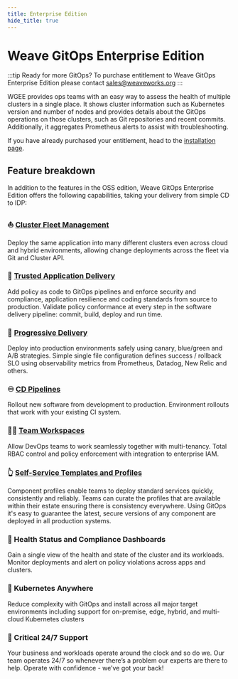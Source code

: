 ```yaml
---
title: Enterprise Edition
hide_title: true
---
```


# Weave GitOps Enterprise Edition <TierLabel tiers="Enterprise" />

:::tip Ready for more GitOps?
To purchase entitlement to Weave GitOps Enterprise Edition please contact [sales@weaveworks.org](mailto:sales@weaveworks.org)
:::

WGEE provides ops teams with an easy way to assess the
health of multiple clusters in a single place. It shows cluster information such as
Kubernetes version and number of nodes and provides details about the GitOps operations
on those clusters, such as Git repositories and recent commits. Additionally, it
aggregates Prometheus alerts to assist with troubleshooting.

If you have already purchased your entitlement, head to the [installation page](./install-enterprise.mdx).

## Feature breakdown

In addition to the features in the OSS edition, Weave GitOps Enterprise Edition
offers the following capabilities, taking your delivery from simple CD to IDP:

### :boat: [Cluster Fleet Management](../../cluster-management/intro.mdx)
Deploy the same application into many different clusters even across
cloud and hybrid environments, allowing change deployments across the fleet
via Git and Cluster API.

### :closed_lock_with_key: [Trusted Application Delivery](../../policy/intro.mdx)
Add policy as code to GitOps pipelines and enforce security and compliance,
application resilience and coding standards from source to production.
Validate policy conformance at every step in the software delivery pipeline:
commit, build, deploy and run time.

### :truck: [Progressive Delivery](../../guides/delivery.mdx)
Deploy into production environments safely using canary, blue/green and A/B
strategies. Simple single file configuration defines success / rollback SLO
using observability metrics from Prometheus, Datadog, New Relic and others.

### :infinity: [CD Pipelines](../../pipelines/intro.mdx)
Rollout new software from development to production.
Environment rollouts that work with your existing CI system.

### :factory_worker: [Team Workspaces](../../workspaces/intro.mdx)
Allow DevOps teams to work seamlessly together with multi-tenancy.
Total RBAC control and policy enforcement with integration to enterprise IAM.

### :point_up_2: [Self-Service Templates and Profiles](../../gitops-templates/intro.mdx)
Component profiles enable teams to deploy standard services quickly,
consistently and reliably. Teams can curate the profiles that are available
within their estate ensuring there is consistency everywhere. Using GitOps
it's easy to guarantee the latest, secure versions of any component are
deployed in all production systems.

### :sparkling_heart: Health Status and Compliance Dashboards
Gain a single view of the health and state of the cluster and its workloads.
Monitor deployments and alert on policy violations across apps and clusters.

### :compass: Kubernetes Anywhere
Reduce complexity with GitOps and install across all major target environments
including support for on-premise, edge, hybrid, and multi-cloud Kubernetes clusters

### :bell: Critical 24/7 Support
Your business and workloads operate around the clock and so do we.
Our team operates 24/7 so whenever there’s a problem our experts are
there to help. Operate with confidence - we’ve got your back!
